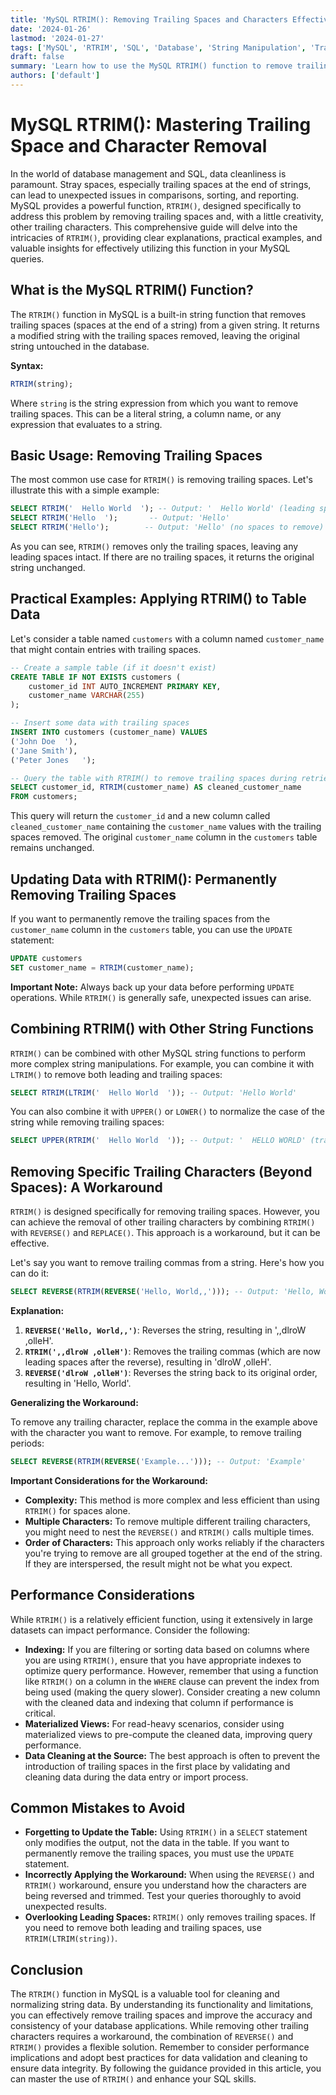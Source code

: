 ```yaml
---
title: 'MySQL RTRIM(): Removing Trailing Spaces and Characters Effectively'
date: '2024-01-26'
lastmod: '2024-01-27'
tags: ['MySQL', 'RTRIM', 'SQL', 'Database', 'String Manipulation', 'Trailing Spaces', 'Character Removal', 'SQL Functions', 'Query Optimization']
draft: false
summary: 'Learn how to use the MySQL RTRIM() function to remove trailing spaces and specific characters from strings. Explore practical examples and use cases for data cleaning and optimization.'
authors: ['default']
---
```


# MySQL RTRIM(): Mastering Trailing Space and Character Removal

In the world of database management and SQL, data cleanliness is paramount.  Stray spaces, especially trailing spaces at the end of strings, can lead to unexpected issues in comparisons, sorting, and reporting. MySQL provides a powerful function, `RTRIM()`, designed specifically to address this problem by removing trailing spaces and, with a little creativity, other trailing characters. This comprehensive guide will delve into the intricacies of `RTRIM()`, providing clear explanations, practical examples, and valuable insights for effectively utilizing this function in your MySQL queries.

## What is the MySQL RTRIM() Function?

The `RTRIM()` function in MySQL is a built-in string function that removes trailing spaces (spaces at the end of a string) from a given string.  It returns a modified string with the trailing spaces removed, leaving the original string untouched in the database.

**Syntax:**

```sql
RTRIM(string);
```

Where `string` is the string expression from which you want to remove trailing spaces.  This can be a literal string, a column name, or any expression that evaluates to a string.

## Basic Usage: Removing Trailing Spaces

The most common use case for `RTRIM()` is removing trailing spaces. Let's illustrate this with a simple example:

```sql
SELECT RTRIM('  Hello World  '); -- Output: '  Hello World' (leading spaces remain)
SELECT RTRIM('Hello  ');       -- Output: 'Hello'
SELECT RTRIM('Hello');        -- Output: 'Hello' (no spaces to remove)
```

As you can see, `RTRIM()` removes only the trailing spaces, leaving any leading spaces intact. If there are no trailing spaces, it returns the original string unchanged.

## Practical Examples:  Applying RTRIM() to Table Data

Let's consider a table named `customers` with a column named `customer_name` that might contain entries with trailing spaces.

```sql
-- Create a sample table (if it doesn't exist)
CREATE TABLE IF NOT EXISTS customers (
    customer_id INT AUTO_INCREMENT PRIMARY KEY,
    customer_name VARCHAR(255)
);

-- Insert some data with trailing spaces
INSERT INTO customers (customer_name) VALUES
('John Doe  '),
('Jane Smith'),
('Peter Jones   ');

-- Query the table with RTRIM() to remove trailing spaces during retrieval
SELECT customer_id, RTRIM(customer_name) AS cleaned_customer_name
FROM customers;
```

This query will return the `customer_id` and a new column called `cleaned_customer_name` containing the `customer_name` values with the trailing spaces removed.  The original `customer_name` column in the `customers` table remains unchanged.

## Updating Data with RTRIM(): Permanently Removing Trailing Spaces

If you want to permanently remove the trailing spaces from the `customer_name` column in the `customers` table, you can use the `UPDATE` statement:

```sql
UPDATE customers
SET customer_name = RTRIM(customer_name);
```

**Important Note:** Always back up your data before performing `UPDATE` operations.  While `RTRIM()` is generally safe, unexpected issues can arise.

## Combining RTRIM() with Other String Functions

`RTRIM()` can be combined with other MySQL string functions to perform more complex string manipulations.  For example, you can combine it with `LTRIM()` to remove both leading and trailing spaces:

```sql
SELECT RTRIM(LTRIM('  Hello World  ')); -- Output: 'Hello World'
```

You can also combine it with `UPPER()` or `LOWER()` to normalize the case of the string while removing trailing spaces:

```sql
SELECT UPPER(RTRIM('  Hello World  ')); -- Output: '  HELLO WORLD' (trailing spaces are trimmed, then the string is converted to uppercase)
```

## Removing Specific Trailing Characters (Beyond Spaces): A Workaround

`RTRIM()` is designed specifically for removing trailing spaces.  However, you can achieve the removal of other trailing characters by combining `RTRIM()` with `REVERSE()` and `REPLACE()`. This approach is a workaround, but it can be effective.

Let's say you want to remove trailing commas from a string. Here's how you can do it:

```sql
SELECT REVERSE(RTRIM(REVERSE('Hello, World,,'))); -- Output: 'Hello, World'
```

**Explanation:**

1. **`REVERSE('Hello, World,,')`**: Reverses the string, resulting in ',,dlroW ,olleH'.
2. **`RTRIM(',,dlroW ,olleH')`**: Removes the trailing commas (which are now leading spaces after the reverse), resulting in 'dlroW ,olleH'.
3. **`REVERSE('dlroW ,olleH')`**: Reverses the string back to its original order, resulting in 'Hello, World'.

**Generalizing the Workaround:**

To remove any trailing character, replace the comma in the example above with the character you want to remove.  For example, to remove trailing periods:

```sql
SELECT REVERSE(RTRIM(REVERSE('Example...'))); -- Output: 'Example'
```

**Important Considerations for the Workaround:**

*   **Complexity:** This method is more complex and less efficient than using `RTRIM()` for spaces alone.
*   **Multiple Characters:** To remove multiple different trailing characters, you might need to nest the `REVERSE()` and `RTRIM()` calls multiple times.
*   **Order of Characters:**  This approach only works reliably if the characters you're trying to remove are all grouped together at the end of the string.  If they are interspersed, the result might not be what you expect.

## Performance Considerations

While `RTRIM()` is a relatively efficient function, using it extensively in large datasets can impact performance.  Consider the following:

*   **Indexing:**  If you are filtering or sorting data based on columns where you are using `RTRIM()`, ensure that you have appropriate indexes to optimize query performance.  However, remember that using a function like `RTRIM()` on a column in the `WHERE` clause can prevent the index from being used (making the query slower).  Consider creating a new column with the cleaned data and indexing that column if performance is critical.
*   **Materialized Views:**  For read-heavy scenarios, consider using materialized views to pre-compute the cleaned data, improving query performance.
*   **Data Cleaning at the Source:**  The best approach is often to prevent the introduction of trailing spaces in the first place by validating and cleaning data during the data entry or import process.

## Common Mistakes to Avoid

*   **Forgetting to Update the Table:**  Using `RTRIM()` in a `SELECT` statement only modifies the output, not the data in the table.  If you want to permanently remove the trailing spaces, you must use the `UPDATE` statement.
*   **Incorrectly Applying the Workaround:**  When using the `REVERSE()` and `RTRIM()` workaround, ensure you understand how the characters are being reversed and trimmed.  Test your queries thoroughly to avoid unexpected results.
*   **Overlooking Leading Spaces:** `RTRIM()` only removes trailing spaces.  If you need to remove both leading and trailing spaces, use `RTRIM(LTRIM(string))`.

## Conclusion

The `RTRIM()` function in MySQL is a valuable tool for cleaning and normalizing string data. By understanding its functionality and limitations, you can effectively remove trailing spaces and improve the accuracy and consistency of your database applications.  While removing other trailing characters requires a workaround, the combination of `REVERSE()` and `RTRIM()` provides a flexible solution. Remember to consider performance implications and adopt best practices for data validation and cleaning to ensure data integrity. By following the guidance provided in this article, you can master the use of `RTRIM()` and enhance your SQL skills.